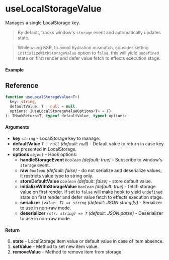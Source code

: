 
<Meta title="Side-effects/useLocalStorageValue" component={Example} />

# useLocalStorageValue

Manages a single LocalStorage key.

> By default, tracks window's `storage` event and automatically updates state.

> While using SSR, to avoid hydration mismatch, consider setting `initializeWithStorageValue` option to
`false`, this will yield `undefined` state on first render and defer value fetch to effects
execution stage.

#### Example

<Canvas isColumn>
  <Story name="Example" story={Example} />
</Canvas>

<ArgsTable story="Example" />

## Reference

```ts
function useLocalStorageValue<T>(
  key: string,
  defaultValue: T | null = null,
  options: IUseLocalStorageValueOptions<T> = {}
): IHookReturn<T, typeof defaultValue, typeof options>
```

#### Arguments

- **key** _`string`_ -  LocalStorage key to manage.
- **defaultValue** _`T | null`_ _(default: null)_ - Default value to return in case key not 
presented in LocalStorage.
- **options** _`object`_ - Hook options:
  - **handleStorageEvent** _`boolean`_ _(default: true)_ - Subscribe to window's `storage` event.
  - **raw** _`boolean`_ _(default: false)_ - do not serialize and deserialize values, it restricts 
  value type to string only.
  - **storeDefaultValue** _`boolean`_ _(default: false)_ - store default value.
  - **initializeWithStorageValue** _`boolean`_ _(default: true)_ - fetch storage value on first 
  render. If set to `false` will make hook to yield `undefined` state on first render and defer 
  value fetch to effects execution stage.
  - **serializer** _`(value: T) => string`_ _(default: JSON.stringify)_ - Serializer to use in non-raw 
  mode.
  - **deserializer** _`(str: string) => T`_ _(default: JSON.parse)_ - Deserializer to use in non-raw 
  mode.

#### Return

0. **state** - LocalStorage item value or default value in case of item absence.
1. **setValue** - Method to set new item value.
2. **removeValue** - Method to remove item from storage.
